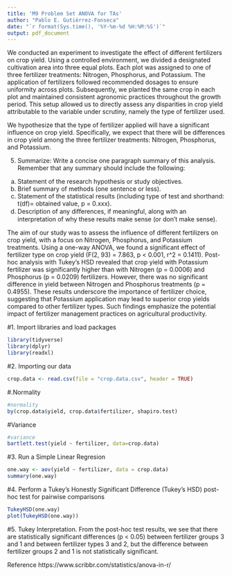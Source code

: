 ```yaml
---
title: 'M9 Problem Set ANOVA for TAs'
author: "Pablo E. Gutiérrez-Fonseca"
date: "`r format(Sys.time(), '%Y-%m-%d %H:%M:%S')`"
output: pdf_document
---
```


We conducted an experiment to investigate the effect of different fertilizers on crop yield. Using a controlled environment, we divided a designated cultivation area into three equal plots. Each plot was assigned to one of three fertilizer treatments: Nitrogen, Phosphorus, and Potassium. The application of fertilizers followed recommended dosages to ensure uniformity across plots. Subsequently, we planted the same crop in each plot and maintained consistent agronomic practices throughout the growth period. This setup allowed us to directly assess any disparities in crop yield attributable to the variable under scrutiny, namely the type of fertilizer used.

We hypothesize that the type of fertilizer applied will have a significant influence on crop yield. Specifically, we expect that there will be differences in crop yield among the three fertilizer treatments: Nitrogen, Phosphorus, and Potassium.


5. Summarize: Write a concise one paragraph summary of this analysis. Remember that any summary should include the following:  
a. Statement of the research hypothesis or study objectives.  
b. Brief summary of methods (one sentence or less).  
c. Statement of the statistical results (including type of test and shorthand: t(df)= obtained value, p = 0.xxx).  
d. Description of any diﬀerences, if meaningful, along with an interpretation of why these results make sense (or don’t make sense).  

The aim of our study was to assess the influence of different fertilizers on crop yield, with a focus on Nitrogen, Phosphorus, and Potassium treatments. Using a one-way ANOVA, we found a significant effect of fertilizer type on crop yield (F(2, 93) = 7.863, p < 0.001, r^2 = 0.1411). Post-hoc analysis with Tukey's HSD revealed that crop yield with Potassium fertilizer was significantly higher than with Nitrogen (p = 0.0006) and Phosphorus (p = 0.0209) fertilizers. However, there was no significant difference in yield between Nitrogen and Phosphorus treatments (p = 0.4955). These results underscore the importance of fertilizer choice, suggesting that Potassium application may lead to superior crop yields compared to other fertilizer types. Such findings emphasize the potential impact of fertilizer management practices on agricultural productivity.


#1. Import libraries and load packages
```r
library(tidyverse)
library(dplyr)
library(readxl)
```


#2. Importing our data
```r
crop.data <- read.csv(file = "crop.data.csv", header = TRUE)
```

#.Normality
```r
#normality
by(crop.data$yield, crop.data$fertilizer, shapiro.test)
```

#Variance
```r
#variance
bartlett.test(yield ~ fertilizer, data=crop.data)
```


#3. Run a Simple Linear Regresion
```r
one.way <- aov(yield ~ fertilizer, data = crop.data)
summary(one.way)
```


#4. Perform a Tukey’s Honestly Significant Difference (Tukey’s HSD) post-hoc test for pairwise comparisons
```r
TukeyHSD(one.way)
plot(TukeyHSD(one.way))
```
#5. Tukey Interpretation.
From the post-hoc test results, we see that there are statistically significant differences (p < 0.05) between fertilizer groups 3 and 1 and between fertilizer types 3 and 2, but the difference between fertilizer groups 2 and 1 is not statistically significant.

Reference
https://www.scribbr.com/statistics/anova-in-r/
